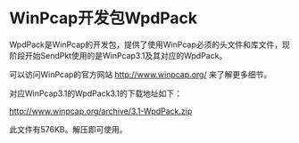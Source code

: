 = WinPcap开发包WpdPack =

WpdPack是WinPcap的开发包，提供了使用WinPcap必须的头文件和库文件，现阶段开始SendPkt使用的是WinPcap3.1及其对应的WpdPack。

可以访问WinPcap的官方网站 [[http://www.winpcap.org/]] 来了解更多细节。

对应WinPcap3.1的WpdPack3.1的下载地址如下：

[[http://www.winpcap.org/archive/3.1-WpdPack.zip]]

此文件有576KB。解压即可使用。
